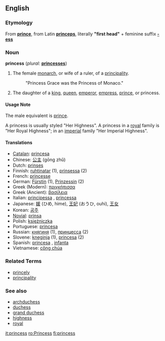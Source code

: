 ==English==

===Etymology===
From '''[[prince]]''', from Latin '''[[princeps]]''', literally '''"first head"''' + feminine suffix '''[[-ess]]'''

===Noun===
'''princess'''  (''plural:'' '''[[princesses]]''')
# The female [[monarch]], or wife of a ruler, of a [[principality]].
#: "Princess Grace was the Princess of Monaco."
# The daughter of a [[king]], [[queen]], [[emperor]], [[empress]], [[prince]], or princess.

====Usage Note====
The male equivalent is [[prince]].

A princess is usually styled "Her Highness".  A princess in a [[royal]] family is "Her Royal Highness"; in an [[imperial]] family "Her Imperial Highness".

====Translations====
*[[Catalan]]: [[princesa]] {{f}}
*Chinese: [[公主]] (gōng zhǔ)
*Dutch: [[prinses]] {{f}}
*Finnish: [[ruhtinatar]] (1), [[prinsessa]] (2)
*French: [[princesse]] {{f}}
*German: [[Fürstin]] {{f}} (1), [[Prinzessin]] {{f}} (2)
*Greek (Modern): [[πριγκήπισσα]] {{f}}
*Greek (Ancient): [[βασίλεια]] {{f}}
*Italian: [[principessa]] {{f}}, [[princessa]] {{f}}
*Japanese: [[媛]] (ひめ, hime), [[王妃]] (おうひ, ouhi), [[王女]]
*Korean: [[공주]]
*[[Novial]]: [[prinsa]]
*Polish: [[księżniczka]] {{f}}
*Portuguese: [[princesa]] {{f}}
*Russian: [[княгиня]] (1), [[принцесса]] (2)
*Slovene: [[kneginja]] {{f}} (1), [[princesa]] {{f}} (2)
*Spanish: [[princesa]] {{f}}, [[infanta]] {{f}}
*Vietnamese: [[công chúa]]

===Related Terms===
*[[princely]]
*[[principality]]

===See also===
*[[archduchess]]
*[[duchess]]
*[[grand duchess]]
*[[highness]]
*[[royal]]

[[it:princess]]
[[ro:Princess]]
[[fi:princess]]